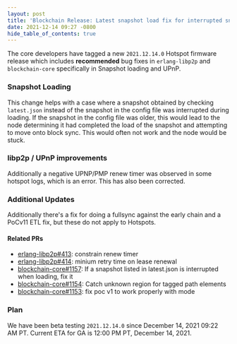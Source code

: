 ```yaml
---
layout: post
title: 'Blockchain Release: Latest snapshot load fix for interrupted snapshot loading'
date: 2021-12-14 09:27 -0800
hide_table_of_contents: true
---
```


The core developers have tagged a new `2021.12.14.0` Hotspot firmware release which includes
**recommended** bug fixes in `erlang-libp2p` and `blockchain-core` specifically in Snapshot loading
and UPnP.

<!--truncate-->

### Snapshot Loading

This change helps with a case where a snapshot obtained by checking `latest.json` instead of the
snapshot in the config file was interrupted during loading. If the snapshot in the config file was
older, this would lead to the node determining it had completed the load of the snapshot and
attempting to move onto block sync. This would often not work and the node would be stuck.

### libp2p / UPnP improvements

Additionally a negative UPNP/PMP renew timer was observed in some hotspot logs, which is an error.
This has also been corrected.

### Additional Updates

Additionally there's a fix for doing a fullsync against the early chain and a PoCv11 ETL fix, but
these do not apply to Hotspots.

#### Related PRs

- [erlang-libp2p#413](https://github.com/helium/erlang-libp2p/pull/413): constrain renew timer
- [erlang-libp2p#414](https://github.com/helium/erlang-libp2p/pull/414): minium retry time on lease
  renewal
- [blockchain-core#1157](https://github.com/helium/blockchain-core/pull/1157): If a snapshot listed
  in latest.json is interrupted when loading, fix it
- [blockchain-core#1154](https://github.com/helium/blockchain-core/pull/1154): Catch unknown region
  for tagged path elements
- [blockchain-core#1153](https://github.com/helium/blockchain-core/pull/1153): fix poc v1 to work
  properly with mode

### Plan

We have been beta testing `2021.12.14.0` since December 14, 2021 09:22 AM PT. Current ETA for GA is
12:00 PM PT, December 14, 2021.
